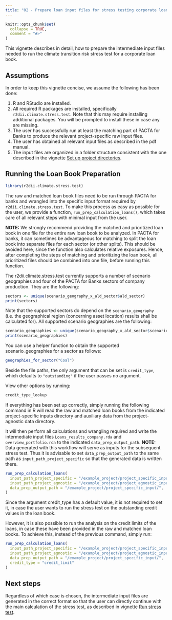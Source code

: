 ```yaml
---
title: "02 - Prepare loan input files for stress testing corporate loan books"
---
```


```r
knitr::opts_chunk$set(
  collapse = TRUE,
  comment = "#>"
)
```

This vignette describes in detail, how to prepare the intermediate input files
needed to run the climate transition risk stress test for a corporate loan book.

## Assumptions

In order to keep this vignette concise, we assume the following has been done:

1. R and RStudio are installed.
2. All required R packages are installed, specifically
`r2dii.climate.stress.test`. Note that this may require installing additional
packages. You will be prompted to install these in case any are missing.
3. The user has successfully run at least the matching part of PACTA for Banks
to produce the relevant project-specific raw input files.
4. The user has obtained all relevant input files as described in the pdf manual.
5. The input files are organized in a folder structure consistent with the one
described in the vignette [Set up project directories](https://2degreesinvesting.github.io/r2dii.climate.stress.test/articles/articles/01-setup-project-directories.html).

## Running the Loan Book Preparation

```r
library(r2dii.climate.stress.test)
```

The raw and matched loan book files need to be run through PACTA for banks and
wrangled into the specific input format required by `r2dii.climate.stress.test`.
To make this process as easy as possible for the user, we provide a function,
`run_prep_calculation_loans()`, which takes care of all relevant steps with
minimal input from the user.

**NOTE:** We strongly recommend providing the matched and prioritized loan book
in one file for the entire raw loan book to be analyzed. In PACTA for banks, it
can sometimes be advantageous for matching to split the loan book into separate
files for each sector (or other splits). This should be avoided here, since the
function also calculates relative exposures. Hence, after completing the steps
of matching and prioritizing the loan book, all prioritized files should be
combined into one file, before running this function.

The r2dii.climate.stress.test currently supports a number of scenario geographies 
and four of the PACTA for Banks sectors of company production. They are the following:

```r
sectors <- unique(scenario_geography_x_ald_sector$ald_sector)
print(sectors)
```

Note that the supported sectors do depend on the `scenario_geography` 
(i.e. the geographical region (concerning asset location) results shall be 
calculated for).
All supported scenario geographies are the following:
```r
scenario_geographies <- unique(scenario_geography_x_ald_sector$scenario_geography)
print(scenario_geographies)
```

You can use a helper function to obtain the supported scenario_geographies for
a sector as follows:
  
```r
geographies_for_sector("Coal")
```

Beside the file paths, the only argument that can be set is `credit_type`, which
defaults to `"outstanding"` if the user passes no argument.

View other options by running:

```r
credit_type_lookup
```

If everything has been set up correctly, simply running the following command in
R will read the raw and matched loan books from the indicated project-specific
inputs directory and auxiliary data from the project-agnostic data directory.

It will then perform all calculations and wrangling required and write the
intermediate input files `Loans_results_company.rda` and
`overview_portfolio.rda` to the indicated `data_prep_output_path`. 
**NOTE:** Data generated with this workflow will serve as inputs for the
subsequent stress test. Thus it is advisable to set `data_prep_output_path` to
the same path as `input_path_project_specific` so that the generated data is
written there.

```r
run_prep_calculation_loans(
  input_path_project_specific = "/example_project/project_specific_input/",
  input_path_project_agnostic = "/example_project/project_agnostic_input/",
  data_prep_output_path = "/example_project/project_specific_input/",
)
```

Since the argument credit_type has a default value, it is not required to set it,
in case the user wants to run the stress test on the outstanding credit values
in the loan book.

However, it is also possible to run the analysis on the credit limits of the
loans, in case these have been provided in the raw and matched loan books. To
achieve this, instead of the previous command, simply run:

```r
run_prep_calculation_loans(
  input_path_project_specific = "/example_project/project_specific_input/",
  input_path_project_agnostic = "/example_project/project_agnostic_input/",
  data_prep_output_path = "/example_project/project_specific_input/",
  credit_type = "credit_limit"
)
```

## Next steps

Regardless of which case is chosen, the intermediate input files are generated
in the correct format so that the user can directly continue with the main
calculation of the stress test, as described in vignette [Run stress test](https://2degreesinvesting.github.io/r2dii.climate.stress.test/articles/articles/03-run-stress-test.html).
